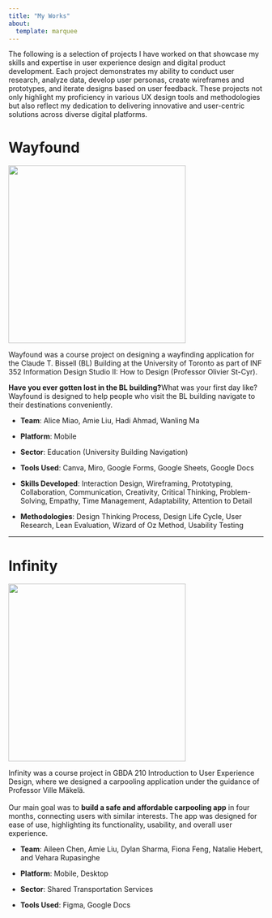 ```yaml
---
title: "My Works"
about: 
  template: marquee
---
```


The following is a selection of projects I have worked on that showcase my skills and expertise in user experience design and digital product development. Each project demonstrates my ability to conduct user research, analyze data, develop user personas, create wireframes and prototypes, and iterate designs based on user feedback. These projects not only highlight my proficiency in various UX design tools and methodologies but also reflect my dedication to delivering innovative and user-centric solutions across diverse digital platforms.

# Wayfound

![](img/wayfound.png){style="object-fit: contain" fig-align="center" width="350"}

Wayfound was a course project on designing a wayfinding application for the Claude T. Bissell (BL) Building at the University of Toronto as part of INF 352 Information Design Studio II: How to Design (Professor Olivier St-Cyr). 

[Have you ever gotten lost in the BL building?]{style="font-weight:bold;"}What was your first day like? Wayfound is designed to help people who visit the BL building navigate to their destinations conveniently.

-   [Team]{style="font-weight:bold;"}: Alice Miao, Amie Liu, Hadi Ahmad, Wanling Ma

-   [Platform]{style="font-weight:bold;"}: Mobile 

-   [Sector]{style="font-weight:bold;"}: Education (University Building Navigation)

-   [Tools Used]{style="font-weight:bold;"}: Canva, Miro, Google Forms, Google Sheets, Google Docs

-   [Skills Developed]{style="font-weight:bold;"}: Interaction Design, Wireframing, Prototyping, Collaboration, Communication, Creativity, Critical Thinking, Problem-Solving, Empathy, Time Management, Adaptability, Attention to Detail

-   [Methodologies]{style="font-weight:bold;"}: Design Thinking Process, Design Life Cycle, User Research, Lean Evaluation, Wizard of Oz Method, Usability Testing

------------------------------------------------------------------------

# Infinity

![](img/infinity.jpg){style="object-fit: contain" fig-align="center" width="350"}

Infinity was a course project in GBDA 210 Introduction to User Experience Design, where we designed a carpooling application under the guidance of Professor Ville Mäkelä.\
\
Our main goal was to [build a safe and affordable carpooling app]{style="font-weight:bold;"} in four months, connecting users with similar interests. The app was designed for ease of use, highlighting its functionality, usability, and overall user experience.

-   [Team]{style="font-weight:bold;"}: Aileen Chen, Amie Liu, Dylan Sharma, Fiona Feng, Natalie Hebert, and Vehara Rupasinghe

-   [Platform]{style="font-weight:bold;"}: Mobile, Desktop

-   [Sector]{style="font-weight:bold;"}: Shared Transportation Services

-   [Tools Used]{style="font-weight:bold;"}: Figma, Google Docs
